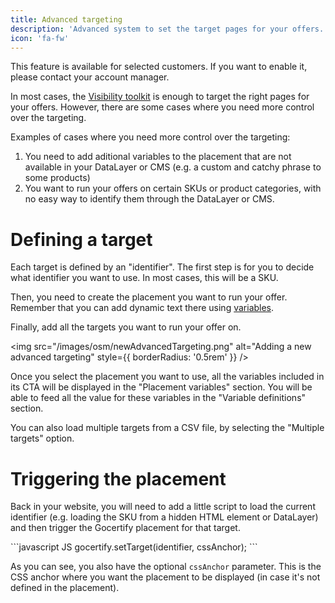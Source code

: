 ```yaml
---
title: Advanced targeting
description: 'Advanced system to set the target pages for your offers.'
icon: 'fa-fw'
---
```


<Tip>
  This feature is available for selected customers. If you want to enable it, please contact your account manager.
</Tip>

In most cases, the [Visibility toolkit](/section/promoteOffers/osmVisibility) is enough to target the right pages for your offers. However, there are some cases where you need more control over the targeting.

Examples of cases where you need more control over the targeting:
1. You need to add aditional variables to the placement that are not available in your DataLayer or CMS (e.g. a custom and catchy phrase to some products)
2. You want to run your offers on certain SKUs or product categories, with no easy way to identify them through the DataLayer or CMS.

# Defining a target

Each target is defined by an "identifier". The first step is for you to decide what identifier you want to use. In most cases, this will be a SKU.

Then, you need to create the placement you want to run your offer. Remember that you can add dynamic text there using [variables](/section/promoteOffers/dynamicText#variables).

Finally, add all the targets you want to run your offer on.

<img src="/images/osm/newAdvancedTargeting.png" alt="Adding a new advanced targeting" style={{ borderRadius: '0.5rem' }} />

Once you select the placement you want to use, all the variables included in its CTA will be displayed in the "Placement variables" section. You will be able to feed all the value for these variables in the "Variable definitions" section.

You can also load multiple targets from a CSV file, by selecting the "Multiple targets" option.

# Triggering the placement

Back in your website, you will need to add a little script to load the current identifier (e.g. loading the SKU from a hidden HTML element or DataLayer) and then trigger the Gocertify placement for that target.

<CodeGroup>
  ```javascript JS
  gocertify.setTarget(identifier, cssAnchor);
  ```
</CodeGroup>

As you can see, you also have the optional `cssAnchor` parameter. This is the CSS anchor where you want the placement to be displayed (in case it's not defined in the placement).





